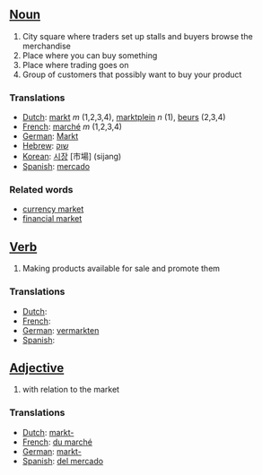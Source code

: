 ==[[Noun]]==

#City square where traders set up stalls and buyers browse the merchandise
#Place where you can buy something
#Place where trading goes on
#Group of customers that possibly want to buy your product

===Translations===
*[[Dutch]]: [[markt]] ''m'' (1,2,3,4), [[marktplein]] ''n'' (1), [[beurs]] (2,3,4)
*[[French]]: [[marché]] ''m'' (1,2,3,4)
*[[German]]: [[Markt]]
*[[Hebrew]]: [[שוק]]
*[[Korean]]: [[시장]] [市場] (sijang)
*[[Spanish]]: [[mercado]]

===Related words===

*[[currency market]]
*[[financial market]]

==[[Verb]]==

#Making products available for sale and promote them

===Translations===
*[[Dutch]]: [[]]
*[[French]]: [[]]
*[[German]]: [[vermarkten]]
*[[Spanish]]: [[]]

==[[Adjective]]==

#with relation to the market

===Translations===
*[[Dutch]]: [[markt-]]
*[[French]]: [[du marché]]
*[[German]]: [[markt-]]
*[[Spanish]]: [[del mercado]]